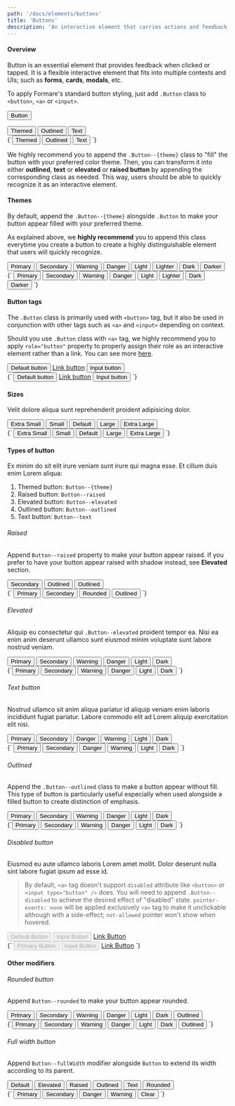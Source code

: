 ```yaml
---
path: '/docs/elements/buttons'
title: 'Buttons'
description: 'An interactive element that carries actions and feedback when tapped or clicked.'
---
```



#### Overview

Button is an essential element that provides feedback when clicked or tapped. It is a flexible interactive element
that fits into multiple contexts and UIs; such as **forms**, **cards**, **modals**, etc.

To apply Formare's standard button styling, just add `.Button` class to `<button>`, `<a>` or `<input>`.

<button className="Button">Button</button>

<Preview lang="html">
  <PreviewDisplay>
    <div className="Buttons">
      <button className="Button Button--primary">Themed</button>
      <button className="Button Button--primary Button--outlined">
        Outlined
      </button>
      <button className="Button Button--primary Button--text">Text</button>
    </div>
  </PreviewDisplay>
  <PreviewCode>
    {`<button className="Button Button--primary">Themed</button>
      <button className="Button Button--primary Button--outlined">Outlined</button>
      <button className="Button Button--primary Button--text">Text</button>
    `}
  </PreviewCode>
</Preview>

We highly recommend you to append the `.Button--{theme}` class to "fill" the button with your preferred color theme.
Then, you can transform it into either **outlined**, **text** or **elevated** or **raised button** by appending the corresponding
class as needed. This way, users should be able to quickly recognize it as an interactive element.

#### Themes

By default, append the `.Button--{theme}` alongside `.Button` to make your button appear filled with your preferred theme.

As explained above, we **highly recommend** you to append this class everytime you create a button to create a highly
distinguishable element that users will quickly recognize.

<Preview lang="html">
  <PreviewDisplay>
    <div className="Buttons">
      <button className="Button Button--primary">Primary</button>
      <button className="Button Button--secondary">Secondary</button>
      <button className="Button Button--warning">Warning</button>
      <button className="Button Button--danger">Danger</button>
      <button className="Button Button--light">Light</button>
      <button className="Button Button--lighter">Lighter</button>
      <button className="Button Button--dark">Dark</button>
      <button className="Button Button--darker">Darker</button>
    </div>
  </PreviewDisplay>
  <PreviewCode>
    {`
    <button class="Button Button--primary">Primary</button>
    <button class="Button Button--secondary">Secondary</button>
    <button class="Button Button--warning">Warning</button>
    <button class="Button Button--danger">Danger</button>
    <button class="Button Button--light">Light</button>
    <button class="Button Button--lighter">Lighter</button>
    <button class="Button Button--dark">Dark</button>
    <button class="Button Button--darker">Darker</button>
    `}
  </PreviewCode>
</Preview>

#### Button tags

The `.Button` class is primarily used with `<button>` tag, but it also be used in conjunction with other tags such as
`<a>` and `<input>` depending on context.

Should you use `.Button` class with `<a>` tag, we highly recommend you to apply `role="button"` property to
properly assign their role as an interactive element rather than a link. You can see more
[here](https://developer.mozilla.org/en-US/docs/Web/Accessibility/ARIA/Roles/button_role).

<!-- prettier-ignore -->
<Preview lang="html">
  <PreviewDisplay>
    <div className="Buttons">
      <button className="Button Button--primary">Default button</button>
      <a href="#" className="Button Button--primary" role="button">Link button</a>
      <input type="button" className="Button Button--primary" value="Input button" />
    </div>
  </PreviewDisplay>
  <PreviewCode>
    {`
    <button class="Button Button--primary">Default button</button>
    <a href="#" class="Button Button--primary" role="button">Link button</a>
    <input type="button" class="Button Button--primary" value="Input button" />
    `}
  </PreviewCode>
</Preview>

#### Sizes

Velit dolore aliqua sunt reprehenderit proident adipisicing dolor.

<Preview lang="html">
  <PreviewDisplay>
    <div className="Buttons">
      <button className="Button Button--primary Button--xsmall">
        Extra Small
      </button>
      <button className="Button Button--primary Button--small">Small</button>
      <button className="Button Button--primary">Default</button>
      <button className="Button Button--primary Button--large">Large</button>
      <button className="Button Button--primary Button--xlarge">
        Extra Large
      </button>
    </div>

  </PreviewDisplay>
  <PreviewCode>
    {`
    <button class="Button Button--xsmall">Extra Small</button>
    <button class="Button Button--small">Small</button>
    <button class="Button">Default</button>
    <button class="Button Button--large">Large</button>
    <button class="Button Button--xlarge">Extra Large</button>
    `}
  </PreviewCode>
</Preview>

#### Types of button

Ex minim do sit elit irure veniam sunt irure qui magna esse. Et cillum duis enim Lorem aliqua:

1. Themed button: `Button--{theme}`
1. Raised button: `Button--raised`
1. Elevated button: `Button--elevated`
1. Outlined button: `Button--outlined`
1. Text button: `Button--text`

###### Raised

Append `Button--raised` property to make your button appear raised. If you prefer to have your button appear raised with shadow instead,
see **Elevated** section.

<Preview lang="html">
  <PreviewDisplay>
    <div className="Buttons">
      <button className="Button Button--secondary Button--raised">Secondary</button>
      <button className="Button Button--outlined Button--raised">Outlined</button>
      <button className="Button Button--outlined">Outlined</button>
    </div>

  </PreviewDisplay>
  <PreviewCode>
    {`
    <button class="Button Button--primary Button--raised">Primary</button>
    <button class="Button Button--secondary Button--raised">Secondary</button>
    <button class="Button Button--primary Button--raised Button--rounded">Rounded</button>
    <button class="Button Button--outlined Button--raised">Outlined</button>
    `}
  </PreviewCode>
</Preview>

###### Elevated

Aliquip eu consectetur qui `.Button--elevated` proident tempor ea. Nisi ea enim anim deserunt ullamco sunt eiusmod minim voluptate sunt labore nostrud veniam.

<Preview lang="html">
  <PreviewDisplay>
    <div className="Buttons">
      <button className="Button Button--primary Button--elevated">
        Primary
      </button>
      <button className="Button Button--secondary Button--elevated">
        Secondary
      </button>
      <button className="Button Button--warning Button--elevated">
        Warning
      </button>
      <button className="Button Button--danger Button--elevated">Danger</button>
      <button className="Button Button--light Button--elevated">Light</button>
      <button className="Button Button--dark Button--elevated">Dark</button>
    </div>
  </PreviewDisplay>
  <PreviewCode>
    {`<button className="Button Button--primary Button--elevated">Primary</button>
      <button className="Button Button--secondary Button--elevated">Secondary</button>
      <button className="Button Button--warning Button--elevated">Warning</button>
      <button className="Button Button--danger Button--elevated">Danger</button>
      <button className="Button Button--light Button--elevated">Light</button>
      <button className="Button Button--dark Button--elevated">Dark</button>
    `}
  </PreviewCode>
</Preview>

###### Text button

Nostrud ullamco sit anim aliqua pariatur id aliquip veniam enim laboris incididunt fugiat pariatur. Labore commodo elit ad
Lorem aliquip exercitation elit nisi.

<Preview lang="html">
  <PreviewDisplay>
    <div className="Buttons">
      <button className="Button Button--primary Button--text">Primary</button> 
      <button className="Button Button--secondary Button--text">Secondary</button>
      <button className="Button Button--danger Button--text">Danger</button>
      <button className="Button Button--warning Button--text">Warning</button>
      <button className="Button Button--light Button--text">Light</button>
      <button className="Button Button--dark Button--text">Dark</button>
    </div>

  </PreviewDisplay>
  <PreviewCode>
    {`
    <button className="Button Button--primary Button--text">Primary</button> 
    <button className="Button Button--secondary Button--text">Secondary</button>
    <button className="Button Button--danger Button--text">Danger</button>
    <button className="Button Button--warning Button--text">Warning</button>
    <button className="Button Button--light Button--text">Light</button>
    <button className="Button Button--dark Button--text">Dark</button>
    `}
  </PreviewCode>
</Preview>

###### Outlined

Append the `.Button--outlined` class to make a button appear without fill. This type of button is particularly
useful especially when used alongside a filled button to create distinction of emphasis.

<Preview lang="html" >
  <PreviewDisplay>
    <div className="Buttons">
      <button className="Button Button--primary Button--outlined">Primary</button>
      <button className="Button Button--secondary Button--outlined">Secondary</button>
      <button className="Button Button--warning Button--outlined">Warning</button>
      <button className="Button Button--danger Button--outlined">Danger</button>
      <button className="Button Button--light Button--outlined">Light</button>
      <button className="Button Button--dark Button--outlined">Dark</button>
    </div>

  </PreviewDisplay>
  <PreviewCode>
    {`<button class="Button Button--primary Button--outlined">Primary</button>
      <button class="Button Button--secondary Button--outlined">Secondary</button>
      <button class="Button Button--warning Button--outlined">Warning</button>
      <button class="Button Button--danger Button--outlined">Danger</button>
      <button class="Button Button--light Button--outlined">Light</button>
      <button class="Button Button--dark Button--outlined">Dark</button>
    `}
  </PreviewCode>
</Preview>

###### Disabled button

Eiusmod eu aute ullamco laboris Lorem amet mollit. Dolor deserunt nulla sint labore fugiat ipsum ad esse id.

> By default, `<a>` tag doesn't support `disabled` attribute like `<button>` or `<input type="button" />` does. You will need to append
> `.Button--disabled` to achieve the desired effect of "disabled" state. `pointer-events: none`
> will be applied exclusively `<a>` tag to make it unclickable although with a side-effect; `not-allowed` pointer won't show
> when hovered.

<Preview lang="html" >
  <PreviewDisplay>
    <div className="Buttons"> 
      <button className="Button Button--primary" disabled>Default Button</button>
      <input type="button" className="Button Button--primary" value="Input Button" disabled />
      <a href="#" className="Button Button--primary Button--disabled">Link Button</a>
    </div>

  </PreviewDisplay>
  <PreviewCode>
    {`
    <button class="Button Button--primary" disabled>Primary Button</button>
    <input type="button" class="Button Button--primary" value="Input Button" disabled />
    <a href="#" class="Button Button--primary Button--disabled">Link Button</a>
    `}

  </PreviewCode>
</Preview>

#### Other modifiers

###### Rounded button

Append `Button--rounded` to make your button appear rounded.

<!-- prettier-ignore -->
<Preview lang="html">
  <PreviewDisplay>
    <div className="Buttons">
      <button className="Button Button--primary Button--rounded">Primary</button>
      <button className="Button Button--secondary Button--rounded">Secondary</button>
      <button className="Button Button--warning Button--rounded">Warning</button>
      <button className="Button Button--danger Button--rounded">Danger</button>
      <button className="Button Button--light Button--rounded">Light</button>
      <button className="Button Button--dark Button--rounded">Dark</button>
      <button className="Button Button--primary Button--outlined Button--rounded">Outlined</button>
    </div>
  </PreviewDisplay>
  <PreviewCode>
    {`<button className="Button Button--primary Button--rounded">Primary</button>
    <button className="Button Button--secondary Button--rounded">Secondary</button>
    <button className="Button Button--warning Button--rounded">Warning</button>
    <button className="Button Button--danger Button--rounded">Danger</button>
    <button className="Button Button--light Button--rounded">Light</button>
    <button className="Button Button--dark Button--rounded">Dark</button>
    <button className="Button Button--primary Button--outlined Button--rounded">Outlined</button>
    `}
  </PreviewCode>
</Preview>

###### Full width button

Append `Button--fullWidth` modifier alongside `Button` to extend its width according to its parent.

<Preview lang="html" layout="horizontal">
  <PreviewDisplay>
    <div className="Buttons">
      <button className="Button Button--primary Button--fullWidth">
        Default
      </button>
      <button className="Button Button--primary Button--elevated Button--fullWidth">
        Elevated
      </button>
      <button className="Button Button--primary Button--raised Button--fullWidth">
        Raised
      </button>
      <button className="Button Button--primary Button--outlined Button--fullWidth">
        Outlined
      </button>
      <button className="Button Button--text Button--fullWidth">Text</button>
      <button className="Button Button--primary Button--rounded Button--fullWidth">
        Rounded
      </button>
    </div>
  </PreviewDisplay>
  <PreviewCode>
    {`
    <button class="Button Button--primary Button--fullWidth">Primary</button>
    <button class="Button Button--secondary Button--fullWidth">Secondary</button>
    <button class="Button Button--danger Button--fullWidth">Danger</button>
    <button class="Button Button--warning Button--fullWidth">Warning</button>
    <button class="Button Button--text Button--fullWidth">Clear</button>
    `}
  </PreviewCode>
</Preview>
